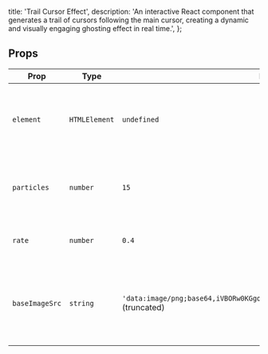   title: 'Trail Cursor Effect',
  description:
    'An interactive React component that generates a trail of cursors following the main cursor, creating a dynamic and visually engaging ghosting effect in real time.',
};

<ComponentCodePreview name='trail-cursor' />

## Props

| Prop           | Type          | Default                                                                                  | Description                                                            |
| -------------- | ------------- | ---------------------------------------------------------------------------------------- | ---------------------------------------------------------------------- |
| `element`      | `HTMLElement` | `undefined`                                                                              | The HTML element to which the trailing cursor effect is applied.       |
| `particles`    | `number`      | `15`                                                                                     | The number of particles in the trailing cursor effect.                 |
| `rate`         | `number`      | `0.4`                                                                                    | The rate of trailing cursor movement.                                  |
| `baseImageSrc` | `string`      | `'data:image/png;base64,iVBORw0KGgoAAAANSUhEUgAAAAwAAAATCAYAAACk9eypAAA...'` (truncated) | Base64 image string used as the default particle for the cursor trail. |
